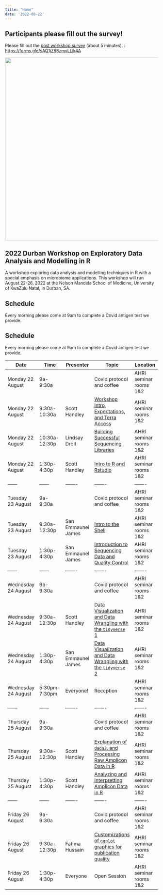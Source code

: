 ```yaml
---
title: "Home"
date: '2022-08-22'
---
```

## Participants please fill out the survey!

Please fill out the [post workshop survey](https://forms.gle/sAQ1jZ66zmvLLik4A) (about 5 minutes). : [https://forms.gle/sAQ1jZ66zmvLLik4A](https://forms.gle/sAQ1jZ66zmvLLik4A)

![](/_index_files/durban_data_map_960.png){width=600px}

## 2022 Durban Workshop on Exploratory Data Analysis and Modelling in R

A workshop exploring data analysis and modelling 
techniques in R with a special emphasis on microbiome applications. This 
workshop will run August 22-26, 2022 at the Nelson Mandela School 
of Medicine, University of KwaZulu Natal, in Durban, SA.

## Schedule 

Every morning please come at 9am to complete a Covid antigen test we provide.

## Schedule 

Every morning please come at 9am to complete a Covid antigen test we provide.

| Date | Time|Presenter|Topic|Location|
| ------ | ------ | ------- | ------- | ------- |
| Monday 22 August  | 9a-9:30a |  | Covid protocol and coffee | AHRI seminar rooms 1&2 |
| Monday 22 August  | 9:30a-10:30a | Scott Handley | [Workshop Intro, Expectations,  and Terra Access](/modules/intro-terra-access) | AHRI seminar rooms 1&2 |
| Monday 22 August  | 10:30a-12:30p | Lindsay Droit | [Building Successful Sequencing Libraries](/modules/building-successful-libraries) | AHRI seminar rooms 1&2 |
| Monday 22 August | 1:30p-4:30p | Scott Handley | [Intro to R and Rstudio](/modules/intro-to-r)| AHRI seminar rooms 1&2 |
| ------ | ------ | ------- | ------- | ------- |
| Tuesday 23 August  | 9a-9:30a |  | Covid protocol and coffee | AHRI seminar rooms 1&2 |
| Tuesday 23 August  | 9:30a-12:30p | San Emmaunel James | [Intro to the Shell](/modules/intro-unix)  | AHRI seminar rooms 1&2 |
| Tuesday 23 August | 1:30p-4:30p | San Emmaunel James  | [Introduction to Sequencing Data and Quality Control](/modules/intro-bioinformatics) | AHRI seminar rooms 1&2 |
| ------ | ------ | ------- | ------- | ------- |
| Wednesday 24 August  | 9a-9:30a |  | Covid protocol and coffee | AHRI seminar rooms 1&2 |
| Wednesday 24 August  | 9:30a-12:30p | Scott Handley | [Data Visualization and Data Wrangling with the `tidyverse` 1](/modules/data-wrangling-module/) | AHRI seminar rooms 1&2 |
| Wednesday 24 August | 1:30p-4:30p | San Emmaunel James | [Data Visualization and Data Wrangling with the `tidyverse` 2](/modules/data-wrangling-module/) | AHRI seminar rooms 1&2 |
| Wednesday 24 August | 5:30pm-7:30pm | Everyone! | Reception | AHRI seminar rooms 1&2 |
| ------ | ------ | ------- | ------- | ------- |
| Thursday 25 August  | 9a-9:30a |  | Covid protocol and coffee | AHRI seminar rooms 1&2 |
| Thursday 25 August | 9:30a-12:30p | Scott Handley | [Explanation of `dada2`, and Processing Raw Amplicon Data in R](/modules/16S-amplicon) | AHRI seminar rooms 1&2 |
| Thursday 25 August  | 1:30p-4:30p | Scott Handley | [Analyzing and Interpretting Amplicon Data in R](/modules/16S-amplicon) | AHRI seminar rooms 1&2 |
| ------ | ------ | ------- | ------- | ------- |
| Friday 26 August  | 9a-9:30a |  | Covid protocol and coffee | AHRI seminar rooms 1&2 |
| Friday 26 August  | 9:30a-12:30p | Fatima Hussain | [Customizations of `ggplot` graphics for publication quality](/modules/figure-customization-module) | AHRI seminar rooms 1&2 |
| Friday 26 August  | 1:30p-4:30p | Everyone | Open Session  | AHRI seminar rooms 1&2 |
